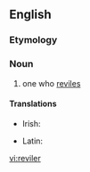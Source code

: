 ==English==

===Etymology===
{{suffix|revile|er|lang=en}}

===Noun===
{{en-noun}}

# one who [[revile]]s

====Translations====
{{trans-top|one who reviles}}
* Irish: {{t|ga|castóir|m}}
{{trans-mid}}
* Latin: {{t|la|convīciātor|m}}
{{trans-bottom}}

[[vi:reviler]]